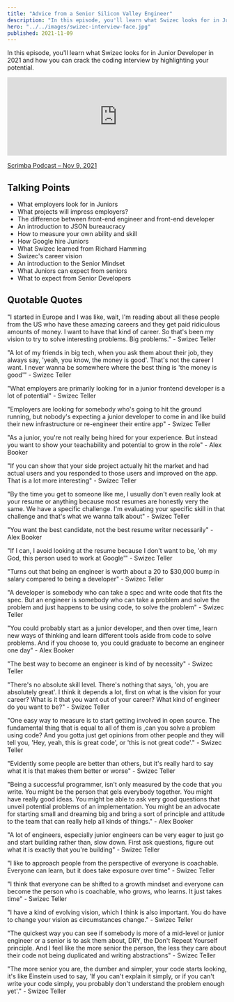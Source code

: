 ```yaml
---
title: "Advice from a Senior Silicon Valley Engineer"
description: "In this episode, you'll learn what Swizec looks for in Junior Developer in 2021 and how you can crack the coding interview by highlighting your potential."
hero: "../../images/swizec-interview-face.jpg"
published: 2021-11-09
---
```


In this episode, you'll learn what Swizec looks for in Junior Developer in 2021 and how you can crack the coding interview by highlighting your potential.

<iframe
  width="100%"
  height="180"
  frameborder="no"
  scrolling="no"
  seamless
  src="https://share.transistor.fm/e/a8d72183"
></iframe>

[Scrimba Podcast – Nov 9, 2021](https://share.transistor.fm/s/a8d72183?utm_source=listennotes.com)

## Talking Points

- What employers look for in Juniors
- What projects will impress employers?
- The difference between front-end engineer and front-end developer
- An introduction to JSON bureaucracy
- How to measure your own ability and skill
- How Google hire Juniors
- What Swizec learned from Richard Hamming
- Swizec's career vision
- An introduction to the Senior Mindset
- What Juniors can expect from seniors
- What to expect from Senior Developers


## Quotable Quotes

"I started in Europe and I was like, wait, I'm reading about all these people from the US who have these amazing careers and they get paid ridiculous amounts of money. I want to have that kind of career. So that's been my vision to try to solve interesting problems. Big problems." - Swizec Teller

"A lot of my friends in big tech, when you ask them about their job, they always say, 'yeah, you know, the money is good'. That's not the career I want. I never wanna be somewhere where the best thing is 'the money is good'" - Swizec Teller

"What employers are primarily looking for in a junior frontend developer is a lot of potential" - Swizec Teller

"Employers are looking for somebody who's going to hit the ground running, but nobody's expecting a junior developer to come in and like build their new infrastructure or re-engineer their entire app" - Swizec Teller

"As a junior, you're not really being hired for your experience. But instead you want to show your teachability and potential to grow in the role" - Alex Booker

"If you can show that your side project actually hit the market and had actual users and you responded to those users and improved on the app. That is a lot more interesting" - Swizec Teller

"By the time you get to someone like me, I usually don't even really look at your resume or anything because most resumes are honestly very the same. We have a specific challenge. I'm evaluating your specific skill in that challenge and that's what we wanna talk about" - Swizec Teller

"You want the best candidate, not the best resume writer necessarily" - Alex Booker

"If I can, I avoid looking at the resume because I don't want to be, 'oh my God, this person used to work at Google'" - Swizec Teller

"Turns out that being an engineer is worth about a 20 to $30,000 bump in salary compared to being a developer" - Swizec Teller

"A developer is somebody who can take a spec and write code that fits the spec. But an engineer is somebody who can take a problem and solve the problem and just happens to be using code, to solve the problem" - Swizec Teller

"You could probably start as a junior developer, and then over time, learn new ways of thinking and learn different tools aside from code to solve problems. And if you choose to, you could graduate to become an engineer one day" - Alex Booker


"The best way to become an engineer is kind of by necessity" - Swizec Teller

"There's no absolute skill level. There's nothing that says, 'oh, you are absolutely great'. I think it depends a lot, first on what is the vision for your career? What is it that you want out of your career? What kind of engineer do you want to be?" - Swizec Teller

"One easy way to measure is to start getting involved in open source. The fundamental thing that is equal to all of them is ,can you solve a problem using code? And you gotta just get opinions from other people and they will tell you, 'Hey, yeah, this is great code', or 'this is not great code'." - Swizec Teller

"Evidently some people are better than others, but it's really hard to say what it is that makes them better or worse" - Swizec Teller

"Being a successful programmer, isn't only measured by the code that you write. You might be the person that gels everybody together. You might have really good ideas. You might be able to ask very good questions that unveil potential problems of an implementation. You might be an advocate for starting small and dreaming big and bring a sort of principle and attitude to the team that can really help all kinds of things." - Alex Booker

"A lot of engineers, especially junior engineers can be very eager to just go and start building rather than, slow down. First ask questions, figure out what it is exactly that you're building" - Swizec Teller

"I like to approach people from the perspective of everyone is coachable. Everyone can learn, but it does take exposure over time" - Swizec Teller

"I think that everyone can be shifted to a growth mindset and everyone can become the person who is coachable, who grows, who learns. It just takes time" - Swizec Teller

"I have a kind of evolving vision, which I think is also important. You do have to change your vision as circumstances change." - Swizec Teller

"The quickest way you can see if somebody is more of a mid-level or junior engineer or a senior is to ask them about, DRY, the Don't Repeat Yourself principle. And I feel like the more senior the person, the less they care about their code not being duplicated and writing abstractions" - Swizec Teller

"The more senior you are, the dumber and simpler, your code starts looking, it's like Einstein used to say, 'If you can't explain it simply, or if you can't write your code simply, you probably don't understand the problem enough yet'." - Swizec Teller
